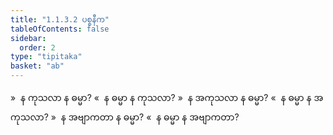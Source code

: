 ```yaml
---
title: "1.1.3.2 ပစ္စနီက"
tableOfContents: false
sidebar:
  order: 2
type: "tipitaka"
basket: "ab"
---
```



<DynamicBreadcrumb />

<Division number="10">

<Paragraph number="44">
»  န ကုသလာ န ဓမ္မာ?
</Paragraph>

<Paragraph number="45">
«  န ဓမ္မာ န ကုသလာ?
</Paragraph>

<Paragraph number="46">
»  န အကုသလာ န ဓမ္မာ?
</Paragraph>

<Paragraph number="47">
«  န ဓမ္မာ န အကုသလာ?
</Paragraph>

<Paragraph number="48">
»  န အဗျာကတာ န ဓမ္မာ?
</Paragraph>

<Paragraph number="49">
«  န ဓမ္မာ န အဗျာကတာ?
</Paragraph>
</Division>